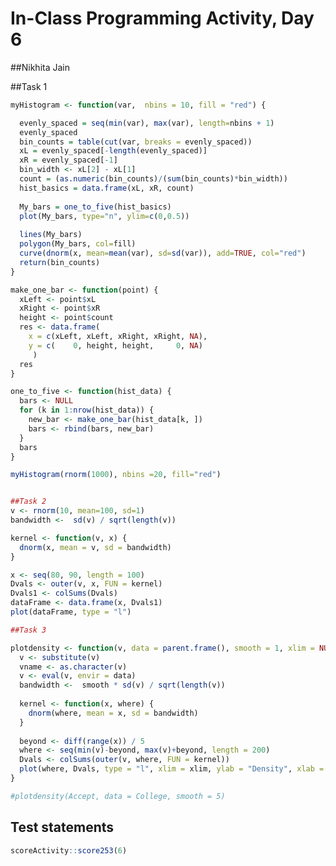 # In-Class Programming Activity, Day 6
##Nikhita Jain

##Task 1
```r

myHistogram <- function(var,  nbins = 10, fill = "red") {

  evenly_spaced = seq(min(var), max(var), length=nbins + 1)
  evenly_spaced
  bin_counts = table(cut(var, breaks = evenly_spaced))
  xL = evenly_spaced[-length(evenly_spaced)]
  xR = evenly_spaced[-1]
  bin_width <- xL[2] - xL[1]
  count = (as.numeric(bin_counts)/(sum(bin_counts)*bin_width))
  hist_basics = data.frame(xL, xR, count)
  
  My_bars = one_to_five(hist_basics)
  plot(My_bars, type="n", ylim=c(0,0.5))
  
  lines(My_bars)
  polygon(My_bars, col=fill)
  curve(dnorm(x, mean=mean(var), sd=sd(var)), add=TRUE, col="red")
  return(bin_counts)
}

make_one_bar <- function(point) {
  xLeft <- point$xL
  xRight <- point$xR
  height <- point$count
  res <- data.frame(
    x = c(xLeft, xLeft, xRight, xRight, NA), 
    y = c(    0, height, height,     0, NA)
     )
  res
}

one_to_five <- function(hist_data) {
  bars <- NULL
  for (k in 1:nrow(hist_data)) {
    new_bar <- make_one_bar(hist_data[k, ])
    bars <- rbind(bars, new_bar)
  }
  bars
}

myHistogram(rnorm(1000), nbins =20, fill="red")


##Task 2
v <- rnorm(10, mean=100, sd=1)
bandwidth <-  sd(v) / sqrt(length(v))

kernel <- function(v, x) {
  dnorm(x, mean = v, sd = bandwidth)  
}

x <- seq(80, 90, length = 100)
Dvals <- outer(v, x, FUN = kernel)
Dvals1 <- colSums(Dvals)
dataFrame <- data.frame(x, Dvals1)
plot(dataFrame, type = "l")

##Task 3

plotdensity <- function(v, data = parent.frame(), smooth = 1, xlim = NULL) {
  v <- substitute(v)
  vname <- as.character(v)
  v <- eval(v, envir = data)
  bandwidth <-  smooth * sd(v) / sqrt(length(v))
  
  kernel <- function(x, where) {
    dnorm(where, mean = x, sd = bandwidth)  
  }
  
  beyond <- diff(range(x)) / 5
  where <- seq(min(v)-beyond, max(v)+beyond, length = 200)
  Dvals <- colSums(outer(v, where, FUN = kernel))
  plot(where, Dvals, type = "l", xlim = xlim, ylab = "Density", xlab = vname)
}

#plotdensity(Accept, data = College, smooth = 5)

```

## Test statements

```r
scoreActivity::score253(6)
```